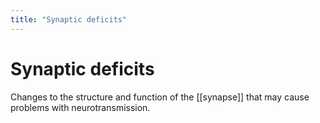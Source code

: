 ```yaml
---
title: "Synaptic deficits"
---
```


# Synaptic deficits

Changes to the structure and function of the [[synapse]] that may cause problems with neurotransmission.
